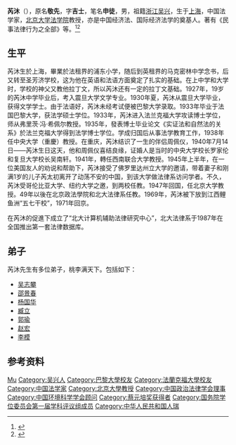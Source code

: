 {{expand|time=2011-04-02T11:57:55+00:00}}
'''芮沐'''（{{bd|1908年|7月14日|2011年|3月20日}}），原名'''敬先'''，字'''吉士'''，笔名'''申徒'''，男，祖籍[[浙江|浙江]][[吴兴|吴兴]]，生于[[上海|上海]]，中国法学家，[[北京大学法学院|北京大学法学院]]教授，亦是中国经济法、国际经济法学的奠基人。著有《民事法律行为之全部》等。<ref>{{Cite web|title=人瑞尽逍遥 牧法得真义：记北大法学院资深教授芮沐|url=http://pkunews.pku.edu.cn/xwzh/2011-03/25/content_196034.htm|accessdate=2019-08-27|work=北京大学新闻中心|archive-date=2019-08-27|archive-url=https://web.archive.org/web/20190827152228/http://pkunews.pku.edu.cn/xwzh/2011-03/25/content_196034.htm|dead-url=no}}</ref><ref>{{Cite web|title=他见证了中国百年法学教育史——芮沐先生百岁寿诞侧记|url=http://bdxc.pku.edu.cn/zdlm/2007-09/21/content_116815.htm|accessdate=2019-08-27|work=检察日报|archive-url=https://web.archive.org/web/20190827152338/http://bdxc.pku.edu.cn/zdlm/2007-09/21/content_116815.htm|archive-date=2019-08-27|dead-url=yes}}</ref>

== 生平 ==
芮沐生於上海，畢業於法租界的浦东小学，随后到英租界的马克密林中学念书，后又转至圣芳济学校，这为他在英语和法语方面奠定了扎实的基础。在上中学和大学时，学校的神父又教他拉丁文，所以芮沐还有一定的拉丁文基础。1927年，19岁的芮沐中学毕业后，考入震旦大学文学专业。1930年夏，芮沐从震旦大学毕业，获得文学学士。由于法语好，芮沐未经考试便被巴黎大学录取。1933年毕业于法国巴黎大学，获法学硕士学位。1933年，芮沐进入法兰克福大学攻读博士学位，师从弗里茨·冯·希佩尔教授。1935年，發表博士毕业论文《实证法和自然法的关系》於法兰克福大学得到法学博士学位。学成归国后从事法学教育工作，1938年任中央大学（重慶）教授。在重庆，芮沐结识了一生的伴侣周佩仪，1940年7月14日——芮沐生日这天，他和周佩仪喜结良缘，证婚人是当时的中央大学校长罗家伦和复旦大学校长吴南轩。1941年，轉任西南联合大学教授。1945年上半年，在一位美国友人的劝说和帮助下，芮沐接受了佛罗里达州立大学的邀请，带着妻子和刚满1岁的儿子芮太初离开了动荡不安的中国，到该大学做法律系访问学者。不久，芮沐受哥伦比亚大学、纽约大学之邀，到两校任教。1947年回国，任北京大学教授。49年以後在北京政法學院和北大法律系任教。1969年，芮沐被下放到江西鲤鱼洲“五七干校”，1971年回京。

在芮沐的促進下成立了“北大计算机辅助法律研究中心”，北大法律系于1987年在全国推出第一套法律数据库。

== 弟子 ==
芮沐先生有多位弟子，桃李满天下。包括如下：

* [[吴志攀|吴志攀]]
* [[邵景春|邵景春]]
* [[杨国华_(1965年)|杨国华]]
* [[臧立|臧立]]
* [[郭瑜|郭瑜]]
* [[赵宏|赵宏]]
* [[李模|李模]]

== 参考资料 ==
{{reflist}}

{{国务院学位委员会第一届学科评议组/法学}}
{{北京大学蔡元培奖获得者}}
{{Navboxes 
| title  = 芮沐在[[中国政治法律学会|中国政治法律学会]]的职务
| list1  =
{{中国政治法律学会第三届理事会}}
{{中国政治法律学会第四届理事会}}
}}
{{Navboxes
| title  = 芮沐在[[中国环境科学学会|中国环境科学学会]]的职务
| list1  =
{{中国环境科学学会第一届理事会}}
}}

{{Authority control}}
{{DEFAULTSORT:Rui芮}}
[[Category:芮姓|Mu]]
[[Category:吴兴人|Category:吴兴人]]
[[Category:巴黎大學校友|Category:巴黎大學校友]]
[[Category:法蘭克福大學校友|Category:法蘭克福大學校友]]
[[Category:中国法学家|Category:中国法学家]]
[[Category:北京大學教授|Category:北京大學教授]]
[[Category:中国政治法律学会理事|Category:中国政治法律学会理事]]
[[Category:中国环境科学学会顾问|Category:中国环境科学学会顾问]]
[[Category:蔡元培奖获得者|Category:蔡元培奖获得者]]
[[Category:国务院学位委员会第一届学科评议组成员|Category:国务院学位委员会第一届学科评议组成员]]
[[Category:中华人民共和国人瑞|Category:中华人民共和国人瑞]]